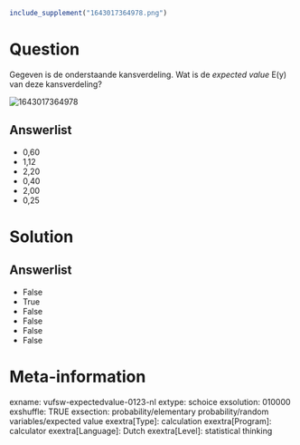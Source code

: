 ```r
include_supplement("1643017364978.png")
```

Question
========
Gegeven is de onderstaande kansverdeling. Wat is de *expected value*
E(y) van deze kansverdeling?  
  
<img src="1643017364978.png" class="fr-fic fr-dii tvcss_2"
alt="1643017364978" />

Answerlist
----------
* 0,60
* 1,12
* 2,20
* 0,40
* 2,00
* 0,25

Solution
========










Answerlist
----------
* False
* True
* False
* False
* False
* False

Meta-information
================
exname: vufsw-expectedvalue-0123-nl
extype: schoice
exsolution: 010000
exshuffle: TRUE
exsection: probability/elementary probability/random variables/expected value
exextra[Type]: calculation
exextra[Program]: calculator
exextra[Language]: Dutch
exextra[Level]: statistical thinking

